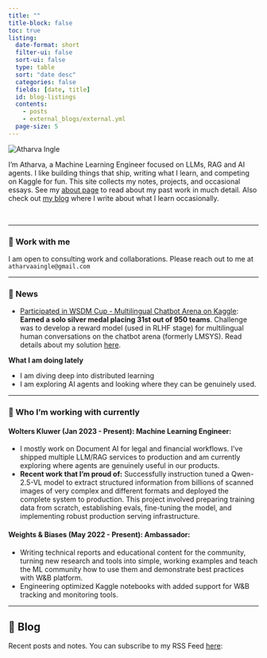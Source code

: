 ```yaml
---
title: ""
title-block: false
toc: true
listing:
  date-format: short
  filter-ui: false
  sort-ui: false
  type: table
  sort: "date desc"
  categories: false
  fields: [date, title]
  id: blog-listings
  contents:
    - posts
    - external_blogs/external.yml
  page-size: 5
---
```


<img src="assets/profile.jpg" alt="Atharva Ingle" class="home-avatar" />

I’m Atharva, a Machine Learning Engineer focused on LLMs, RAG and AI agents. I like building things that ship, writing what I learn, and competing on Kaggle for fun. This site collects my notes, projects, and occasional essays. See my [about page](about.qmd) to read about my past work in much detail. Also check out [my blog](blogs.qmd) where I write about what I learn occasionally.

<!-- [Read the detailed about →](about.qmd){.btn .btn-primary .home-cta} -->


<br>


---

### 💼 Work with me
I am open to consulting work and collaborations. Please reach out to me at `atharvaaingle@gmail.com`

---

### 📰 News
- [Participated in WSDM Cup - Multilingual Chatbot Arena on Kaggle](https://www.kaggle.com/competitions/wsdm-cup-multilingual-chatbot-arena/overview): **Earned a solo silver medal placing 31st out of 950 teams**. Challenge was to develop a reward model (used in RLHF stage) for multilingual human conversations on the chatbot arena (formerly LMSYS). Read details about my solution [here](https://github.com/Gladiator07/WSDM-Cup-2025-Kaggle).

**What I am doing lately**

- I am diving deep into distributed learning
- I am exploring AI agents and looking where they can be genuinely used.

---

### 🏢 Who I'm working with currently

#### **Wolters Kluwer (Jan 2023 - Present): Machine Learning Engineer**: 
- I mostly work on Document AI for legal and financial workflows. I’ve shipped multiple LLM/RAG services to production and am currently exploring where agents are genuinely useful in our products.
- **Recent work that I'm proud of:** Successfully instruction tuned a Qwen-2.5-VL model to extract structured information from billions of scanned images of very complex and different formats and deployed the complete system to production. This project involved preparing training data from scratch, establishing evals, fine-tuning the model, and implementing robust production serving infrastructure.

#### **Weights & Biases (May 2022 - Present): Ambassador**: 
- Writing technical reports and educational content for the community, turning new research and tools into simple, working examples and teach the ML community how to use them and demonstrate best practices with W&B platform.
- Engineering optimized Kaggle notebooks with added support for W&B tracking and monitoring tools.


---

## 📮 Blog

Recent posts and notes. You can subscribe to my RSS Feed [here](https://atharvaingle.dev/blogs.xml):

::: {#blog-listings}
:::
